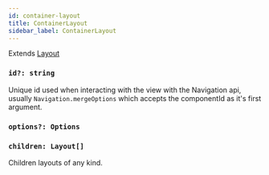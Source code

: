 ```yaml
---
id: container-layout
title: ContainerLayout
sidebar_label: ContainerLayout
---
```


Extends [Layout](Layout.md)

### `id?: string`
Unique id used when interacting with the view with the Navigation api, usually `Navigation.mergeOptions` which accepts the componentId as it's first argument.
### `options?: Options`

### `children: Layout[]`
Children layouts of any kind.